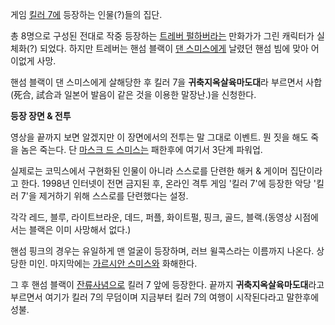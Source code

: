 게임 [[킬러 7]]에 등장하는 인물(?)들의 집단.

총 8명으로 구성된 전대로 작중 등장하는 [[트레버 펄하버]]라는 만화가가 그린 캐릭터가 실체화(?) 되었다. 하지만 트레버는 핸섬 블랙이 [[댄 스미스]]에게 날렸던 핸섬 빔에 맞아 어이없게 사망.

핸섬 블랙이 댄 스미스에게 살해당한 후 킬러 7을 '''귀축지옥살육마도대'''라 부르면서 사합(死合, 試合과 일본어 발음이 같은 것을 이용한 말장난.)을 신청한다.

{{{#!html
<object width="425" height="344"><param name="movie" value="http://www.youtube.com/v/ra51ZcAAYxc&hl=ko&fs=1"></param><param name="allowFullScreen" value="true"></param><param name="allowscriptaccess" value="always"></param><embed src="http://www.youtube.com/v/ra51ZcAAYxc&hl=ko&fs=1" type="application/x-shockwave-flash" allowscriptaccess="always" allowfullscreen="true" width="425" height="344"></embed></object>
}}}
'''등장 장면 & 전투'''

영상을 끝까지 보면 알겠지만 이 장면에서의 전투는 말 그대로 이벤트. 뭔 짓을 해도 죽을 놈은 죽는다. 단 [[마스크 드 스미스]]는 패한후에 여기서 3단계 파워업.

실제로는 코믹스에서 구현화된 인물이 아니라 스스로를 단련한 해커 & 게이머 집단이라고 한다. 1998년 인터넷이 전면 금지된 후, 온라인 격투 게임 '킬러 7'에 등장한 악당 '킬러 7'을 제거하기 위해 스스로를 단련했다는 설정. 

각각 레드, 블루, 라이트브라운, 데드, 퍼플, 화이트펄, 핑크, 골드, 블랙.(동영상 시점에서는 블랙은 이미 사망해서 없다.)

핸섬 핑크의 경우는 유일하게 맨 얼굴이 등장하며, 러브 윌콕스라는 이름까지 나온다. 상당한 미인. 마지막에는 [[가르시안 스미스]]와 화해한다.

그 후 핸섬 블랙이 [[잔류사념]]으로 킬러 7 앞에 등장한다. 끝까지 '''귀축지옥살육마도대'''라고 부르면서 여기가 킬러 7의 무덤이며 지금부터 킬러 7의 여행이 시작된다라고 말한후에 성불.
